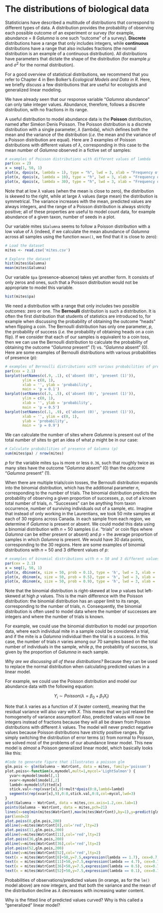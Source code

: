 # The distributions of biological data

Statisticians have described a multitude of distributions that
correspond to different types of data. 
A distribution provides the probability of observing each possible outcome of an experiment or survey (for example, abundance = 8 *Galumna* is one such "outcome" of a survey). 
**Discrete** distributions have a range that only includes integers, while **continuous** distributions have a range that also
includes fractions (the normal distribution is an example of a
continuous distribution). 
All distributions have parameters that dictate the shape of the distribution (for example $\mu$ and $\sigma^2$ for the normal
distribution). 

For a good overview of statistical distributions, we recommend that you refer to Chapter 4 in Ben Bolker's *Ecological
Models and Data in R*. Here, we briefly discuss  a few distributions
that are useful for ecologists and generalized linear modeling.

We have already seen that our response variable "*Galumna* abundance" can only take integer values. Abundance, therefore, follows a discrete distribution, with no fractions in its range. 

A useful distribution to model abundance data is the **Poisson** distribution, named after Siméon Denis Poisson. 
The Poisson distribution is a discrete distribution with
a single parameter, $\lambda$ (lambda), which defines both the mean and the variance of the distribution (_i.e._ the mean and the variance of a Poisson distribution are equal). Here are 3 examples of Poisson distributions with different values of $\lambda$, corresponding in this case to the mean number of *Galumna* observed in a fictive set of samples:

```r
# examples of Poisson distributions with different values of lambda
par(cex = 2)
x = seq(1, 50, 1)
plot(x, dpois(x, lambda = 1), type = "h", lwd = 3, xlab = "Frequency of Galumna", ylab = "Probability", main = "lambda = 1")
plot(x, dpois(x, lambda = 10), type = "h", lwd = 3, xlab = "Frequency of Galumna", ylab = "Probability", main = "lambda = 10")
plot(x, dpois(x, lambda = 30), type = "h", lwd = 3, xlab = "Frequency of Galumna", ylab = "Probability", main = "lambda = 30")
```

Note that at low $\lambda$ values (when the mean is close to zero), the distribution is skewed to the right, while at large $\lambda$ values (large mean) the distribution is symmetrical. The variance increases with the mean, predicted values are always integers, and the range of a Poisson distribution is always strictly positive; all of these properties are useful to model count data, for example abundance of a given taxon, number of seeds in a plot. 

Our variable mites `$Galumna` seems to follow a Poisson distribution with a low value of $\lambda$ (indeed, if we calculate the mean abundance of *Galumna* across all samples using the function `mean()`, we find that it is close to zero):

```r
# Load the dataset
mites <- read.csv('mites.csv')
```

```r
# Explore the dataset
hist(mites$Galumna)
mean(mites$Galumna)
```

Our variable `$pa` (presence-absence) takes yet another form. It consists of only zeros and ones, such that a Poisson distribution would not be appropriate to model this variable.

```r
hist(mites$pa)
```

We need a distribution with a range that only includes two possible
outcomes: zero or one. The **Bernoulli** distribution is such a
distribution. It is often the first distribution that students of
statistics are introduced to, for example when discussing the
probability of obtaining the outcome "heads" when flipping a coin. The Bernoulli distribution has only one parameter, $p$, the probability of success (_i.e._ the probability of obtaining heads on a coin flip). If we consider that each of our samples is equivalent to a coin toss, then we can use the Bernoulli distribution to calculate the probability of obtaining the outcome "*Galumna* present" (1) vs. "*Galumna* absent" (0). Here are some examples of Bernoulli distributions with various probabilities of presence ($p$):

```r
# examples of Bernoulli distributions with various probabilities of presence (p)
par(cex = 2.1)
barplot(setNames(c(.9, .1), c('absent (0)', 'present (1)')),
        ylim = c(0, 1),
        xlab = '', ylab = 'probability',
        main = 'p = 0.1')
barplot(setNames(c(.5, .5), c('absent (0)', 'present (1)')),
        ylim = c(0, 1),
        xlab = '', ylab = 'probability',
        main = 'p = 0.5')
barplot(setNames(c(.1, .9), c('absent (0)', 'present (1)')),
        xlab = '', ylim = c(0, 1),
        ylab = 'probability',
        main = 'p = 0.9')
```

We can calculate the number of sites where *Galumna* is present out of the total number of sites to get an idea of what $p$ might be in our case:

```r
# Calculate probabilities of presence of Galumna (p)
sum(mites$pa) / nrow(mites)
```

$p$ for the variable mites `$pa` is more or less `0.36`, such that roughly twice as many sites have the outcome "*Galumna* absent" (0) than the outcome "*Galumna* present" (1).

When there are multiple trials/coin tosses, the Bernoulli distribution expands into the binomial distribution, which has the additional parameter $n$, corresponding to the number of trials. 
The binomial distribution predicts the probability of observing a given proportion of successes, $p$, out of a known total number of trials, $n$. 
"Successes" can be anything from taxon occurrence, number of surviving individuals out of a sample, etc. Imagine that instead of only working in the Laurentians, we took 50 mite samples at each of 30 regions across
Canada. 
In each sample from each region, we determine if *Galumna* is present or absent. We could model this data using a binomial
distribution with $n$ = 50 samples (_i.e._ "trials" or coin flips where *Galumna* can be either present or absent) and $p$ = the average proportion of samples in which *Galumna* is present. We would have 30 data points, corresponding to the 30 regions. Here are some examples of
binomial distributions with $n$ = 50 and 3 different values of $p$:

```r
# examples of binomial distributions with n = 50 and 3 different values of p
par(cex = 2.1)
x = seq(1, 50, 1)
plot(x, dbinom(x, size = 50, prob = 0.1), type = 'h', lwd = 3, xlab = '# galumna', ylab = 'Probability', main = 'p = 0.1 n = 50')
plot(x, dbinom(x, size = 50, prob = 0.5), type = 'h', lwd = 3, xlab = '# galumna', ylab = 'Probability', main = 'p = 0.5 n = 50')
plot(x, dbinom(x, size = 50, prob = 0.9), type = 'h', lwd = 3, xlab = '# galumna', ylab = 'Probability', main = 'p = 0.9 n = 50')
```

Note that the binomial distribution is right-skewed at low $p$ values but left-skewed at high $p$ values. This is the main difference with the Poisson distribution: the binomial distribution has an upper limit to its range, corresponding to the number of trials, $n$. Consequently, the binomial distribution is often used to model data where the number of successes are integers and where the number of trials is known. 

For example, we could use the binomial distribution to model our proportion data, where each individual mite in a sample could be considered a trial, and if the mite is a *Galumna* individual then the trial is a success. 
In this case, the number of trials $n$ varies among our 70 samples based on the total number of individuals in the sample, while
$p$, the probability of success, is given by the proportion of *Galumna* in each sample.

_Why are we discussing all of these distributions?_ Because they can be used to replace the normal distribution when calculating
predicted values in a linear model. 

For example, we could use the Poisson distribution and model our abundance data with the following equation:

$$Y_i \sim Poisson(\lambda = \beta_0 + \beta_1X_i)$$

Note that $\lambda$ varies as a function of $X$ (water content), meaning that the residual variance will also vary with $X$. This means that we just relaxed the homogeneity of variance assumption! Also, predicted values will now be integers instead of fractions because they will all be drawn from Poisson distributions with different $\lambda$ values. The model will never predict negative values because Poisson distributions have strictly positive ranges. By simply switching the distribution of error terms ($\varepsilon$) from normal to Poisson, we solved most of the problems of our abundance linear model. This new model is *almost* a Poisson
generalized linear model, which basically looks like this:

```r
#Code to generate figure that illustrates a poisson glm
glm.pois <- glm(Galumna ~ WatrCont, data = mites, family='poisson')
plot.poiss<-function(x,mymodel,mult=1,mycol='LightSalmon') {
  yvar<-mymodel$model[,1]
  xvar<-mymodel$model[,2]
  lambd<-mymodel$fitted[x]
  stick.val<-rep(xvar[x],9)+mult*dpois(0:8,lambd=lambd)
  segments(rep(xvar[x],9),0:8,stick.val,0:8,col=mycol,lwd=3)
}
plot(Galumna ~ WatrCont, data = mites,cex.axis=1.2,cex.lab=1)
points(Galumna ~ WatrCont, data = mites,pch=21)
lines(x=seq(min(mites$WatrCont),max(mites$WatrCont),by=1),y=predict(glm.pois,newdata=data.frame('WatrCont' = seq(min(mites$WatrCont),max(mites$WatrCont),by=1)),type='response'))
par(lend=3)
plot.poiss(8,glm.pois,200)
abline(v=mites$WatrCont[8],col='red',lty=2)
plot.poiss(11,glm.pois,200)
abline(v=mites$WatrCont[11],col='red',lty=2)
plot.poiss(36,glm.pois,200)
abline(v=mites$WatrCont[36],col='red',lty=2)
plot.poiss(52,glm.pois,200)
abline(v=mites$WatrCont[52],col='red',lty=2)
text(x = mites$WatrCont[8]+50,y=7.5,expression(lambda == 1.7), cex=0.7, col = 'red')
text(x = mites$WatrCont[11]+50,y=7.5,expression(lambda == 4.7), cex=0.7, col = 'red')
text(x = mites$WatrCont[36]+50,y=7.5,expression(lambda == 0.5), cex=0.7, col = 'red')
text(x = mites$WatrCont[52]+50,y=7.5,expression(lambda == 0.1), cex=0.7, col = 'red')
```

Probabilities of observations/predicted values (in orange,
as for the `lm()` model above) are now integers, and that both the variance and the mean of the distribution decline as $\lambda$ decreases with increasing water content. 

Why is the fitted line of predicted values curved? Why is this called a "generalized" linear model?

